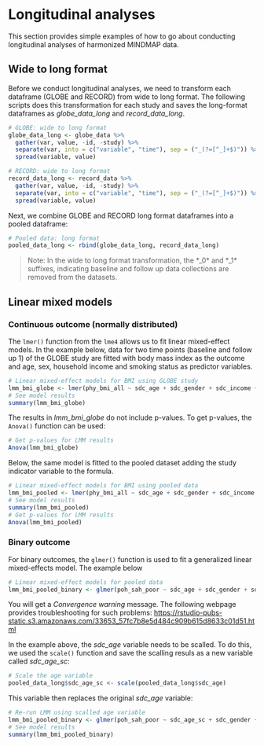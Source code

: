 # Longitudinal analyses {#longitudinal}
This section provides simple examples of how to go about conducting longitudinal analyses of harmonized MINDMAP data.

## Wide to long format
Before we conduct longitudinal analyses, we need to transform each dataframe (GLOBE and RECORD) from wide to long format. The following scripts does this transformation for each study and saves the long-format dataframes as *globe_data_long* and *record_data_long*.
```r
# GLOBE: wide to long format
globe_data_long <- globe_data %>%
  gather(var, value, -id, -study) %>%
  separate(var, into = c("variable", "time"), sep = ("_(?=[^_]+$)")) %>%
  spread(variable, value)

# RECORD: wide to long format
record_data_long <- record_data %>%
  gather(var, value, -id, -study) %>%
  separate(var, into = c("variable", "time"), sep = ("_(?=[^_]+$)")) %>%
  spread(variable, value)
```

Next, we combine GLOBE and RECORD long format dataframes into a pooled dataframe:
```r
# Pooled data: long format
pooled_data_long <- rbind(globe_data_long, record_data_long)
```
>Note: In the wide to long format transformation, the *_0* and *_1* suffixes, indicating baseline and follow up data collections are removed from the datasets.

## Linear mixed models
### Continuous outcome (normally distributed)
The `lmer()` function from the `lme4` allows us to fit linear mixed-effect models. In the example below, data for two time points (baseline and follow up 1) of the GLOBE study are fitted with body mass index as the outcome and age, sex, household income and smoking status as predictor variables. 
```r
# Linear mixed-effect models for BMI using GLOBE study
lmm_bmi_globe <- lmer(phy_bmi_all ~ sdc_age + sdc_gender + sdc_income + lsb_smk_status + (1 | id), data = globe_data_long)
# See model results
summary(lmm_bmi_globe)
```

The results in *lmm_bmi_globe* do not include p-values. To get p-values, the `Anova()` function can be used:
```r
# Get p-values for LMM results
Anova(lmm_bmi_globe)
```

Below, the same model is fitted to the pooled dataset adding the study indicator variable to the formula.
```r
# Linear mixed-effect models for BMI using pooled data
lmm_bmi_pooled <- lmer(phy_bmi_all ~ sdc_age + sdc_gender + sdc_income + lsb_smk_status + study + (1 | id), data = pooled_data_long)
# See model results
summary(lmm_bmi_pooled)
# Get p-values for LMM results
Anova(lmm_bmi_pooled)
```

### Binary outcome

For binary outcomes, the `glmer()` function is used to fit a generalized linear mixed-effects model. The example below 
```r
# Linear mixed-effect models for pooled data
lmm_bmi_pooled_binary <- glmer(poh_sah_poor ~ sdc_age + sdc_gender + sdc_income + lsb_smk_status + study + (1 | id), data = pooled_data_long, family = binomial)
```
You will get a _Convergence warning_ message. The following webpage provides troubleshooting for such problems: 
<https://rstudio-pubs-static.s3.amazonaws.com/33653_57fc7b8e5d484c909b615d8633c01d51.html>

In the example above, the *sdc_age* variable needs to be scalled. To do this, we used the `scale()` function and save the scalling resuls as a new variable called *sdc_age_sc*: 
```r
# Scale the age variable
pooled_data_long$sdc_age_sc <- scale(pooled_data_long$sdc_age) 
```

This variable then replaces the original *sdc_age* variable:
```r
# Re-run LMM using scalled age variable
lmm_bmi_pooled_binary <- glmer(poh_sah_poor ~ sdc_age_sc + sdc_gender + sdc_income + lsb_smk_status + study + (1 | id), data = pooled_data_long, family = binomial)
# See model results
summary(lmm_bmi_pooled_binary)
```

